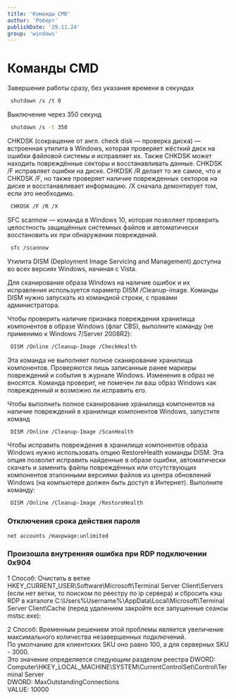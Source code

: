 ```yaml
---
title: 'Команды CMD'
author: 'Роберт'
publishDate: '29.11.24'
group: 'windows'
---
```


# Команды CMD

Завершение работы сразу, без указания времени в секундах

```bash
 shutdown /s /t 0
```

Выключение через 350 секунд

```bash
 shutdown /s -t 350
```

CHKDSK (сокращение от англ. check disk — проверка диска) — встроенная утилита в Windows, которая проверяет жёсткий диск на ошибки файловой системы и исправляет их. Также CHKDSK может находить повреждённые секторы и восстанавливать данные.
CHKDSK /F исправляет ошибки на диске. CHKDSK /R делает то же самое, что и CHKDSK /F, но также проверяет наличие поврежденных секторов на диске и восстанавливает информацию. /X сначала демонтирует том, если это необходимо.

```bash
 CHKDSK /F /R /X
```

SFC scannow — команда в Windows 10, которая позволяет проверить целостность защищённых системных файлов и автоматически восстановить их при обнаружении повреждений.

```bash
 sfc /scannow
```

Утилита DISM (Deployment Image Servicing and Management) доступна во всех версиях Windows, начиная с Vista.

Для сканирования образа Windows на наличие ошибок и их исправления используется параметр DISM /Cleanup-image. Команды DISM нужно запускать из командной строки, с правами администратора.

Чтобы проверить наличие признака повреждения хранилища компонентов в образе Windows (флаг CBS), выполните команду (не применимо к Windows 7/Server 2008R2):

```bash
 DISM /Online /Cleanup-Image /CheckHealth
```

Эта команда не выполняет полное сканирование хранилища компонентов. Проверяются лишь записанные ранее маркеры повреждений и события в журнале Windows. Изменения в образ не вносятся. Команда проверит, не помечен ли ваш образ Windows как поврежденный и возможно ли исправить его.

Чтобы выполнить полное сканирование хранилища компонентов на наличие повреждений в хранилище компонентов Windows, запустите команд

```bash
 DISM /Online /Cleanup-Image /ScanHealth
```

Чтобы исправить повреждения в хранилище компонентов образа Windows нужно использовать опцию RestoreHealth команды DISM. Эта опция позволит исправить найденные в образе ошибки, автоматически скачать и заменить файлы повреждённых или отсутствующих компонентов эталонными версиями файлов из центра обновлений Windows (на компьютере должен быть доступ в Интернет). Выполните команду:

```bash
 DISM /Online /Cleanup-Image /RestoreHealth
```

### Отключения срока действия пароля

```bash
net accounts /maxpwage:unlimited
```

### Произошла внутренняя ошибка при RDP подключении 0x904

1 Способ:
Очистить в ветке HKEY_CURRENT_USER\Software\Microsoft\Terminal Server Client\Servers (если нет ветки, то поиском по реестру по ip сервера) и сбросить кэш RDP в каталоге C:\Users\%Username%\AppData\Local\Microsoft\Terminal Server Client\Cache (перед удалением закройте все запущенные сеансы mstsc.exe):

2 Способ:
Временным решением этой проблемы является увеличение максимального количества незавершенных подключений.\
По умолчанию для клиентских SKU оно равно 100, а для серверных SKU - 3000.\
Это значение определяется следующим разделом реестра DWORD:\
Computer\HKEY_LOCAL_MACHINE\SYSTEM\CurrentControlSet\Control\Terminal Server\
DWORD: MaxOutstandingConnections\
VALUE: 10000
